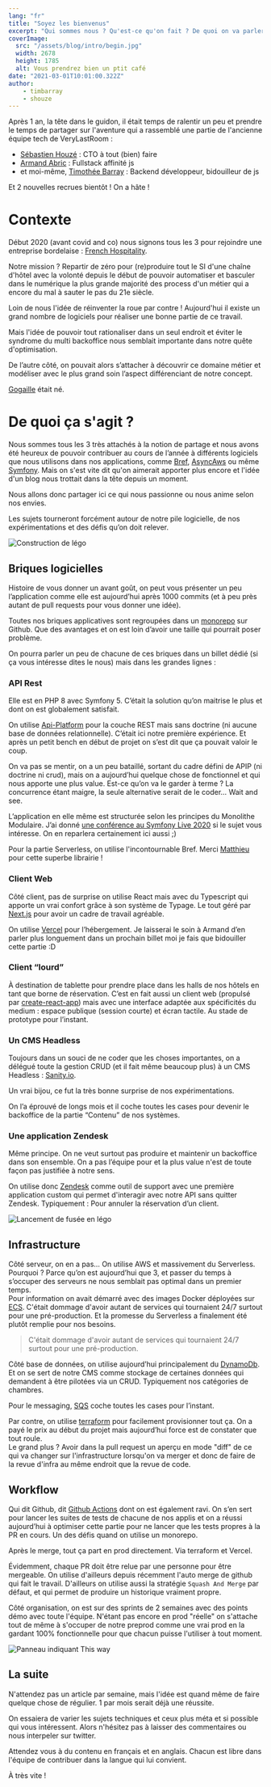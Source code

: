 ```yaml
---
lang: "fr"
title: "Soyez les bienvenus"
excerpt: "Qui sommes nous ? Qu'est-ce qu'on fait ? De quoi on va parler ? Commençons par les présentations !"
coverImage:
  src: "/assets/blog/intro/begin.jpg"
  width: 2678
  height: 1785
  alt: Vous prendrez bien un ptit café
date: "2021-03-01T10:01:00.322Z"
author:
    - timbarray
    - shouze
---
```


Après 1 an, la tête dans le guidon, il était temps de ralentir un peu et prendre le temps de partager sur l'aventure qui a rassemblé une partie de l'ancienne équipe tech de VeryLastRoom :

- [Sébastien Houzé](https://twitter.com/sebastienhouze) : CTO à tout (bien) faire
- [Armand Abric](https://twitter.com/armandabric) : Fullstack affinité js
- et moi-même, [Timothée Barray](https://twitter.com/timbarray) : Backend développeur, bidouilleur de js

Et 2 nouvelles recrues bientôt ! On a hâte !

# Contexte

Début 2020 (avant covid and co) nous signons tous les 3 pour rejoindre une entreprise bordelaise : [French Hospitality](https://french-hospitality.fr).

Notre mission ? Repartir de zéro pour (re)produire tout le SI d'une chaîne d'hôtel avec la volonté depuis le début de pouvoir automatiser et basculer dans le numérique la plus grande majorité des process d'un métier qui a encore du mal à sauter le pas du 21e siècle.

Loin de nous l'idée de réinventer la roue par contre ! Aujourd'hui il existe un grand nombre de logiciels pour réaliser une bonne partie de ce travail.

Mais l'idée de pouvoir tout rationaliser dans un seul endroit et éviter le syndrome du multi backoffice nous semblait importante dans notre quête d'optimisation.

De l’autre côté, on pouvait alors s’attacher à découvrir ce domaine métier et modéliser avec le plus grand soin l’aspect différenciant de notre concept.

[Gogaille](https://www.gogaille.com/) était né.

# De quoi ça s'agit ?

Nous sommes tous les 3 très attachés à la notion de partage et nous avons été heureux de pouvoir contribuer au cours de l’année à différents logiciels que nous utilisons dans nos applications, comme [Bref](https://bref.sh/), [AsyncAws](https://async-aws.com/) ou même [Symfony](https://symfony.com/). Mais on s'est vite dit qu'on aimerait apporter plus encore et l'idée d'un blog nous trottait dans la tête depuis un moment.

Nous allons donc partager ici ce qui nous passionne ou nous anime selon nos envies.

Les sujets tourneront forcément autour de notre pile logicielle, de nos expérimentations et des défis qu’on doit relever.

![Construction de légo](/assets/blog/intro/lego.jpg)

## Briques logicielles

Histoire de vous donner un avant goût, on peut vous présenter un peu l’application comme elle est aujourd’hui après 1000 commits (et à peu près autant de pull requests pour vous donner une idée).

Toutes nos briques applicatives sont regroupées dans un [monorepo](https://github.com/korfuri/awesome-monorepo) sur Github. Que des avantages et on est loin d’avoir une taille qui pourrait poser problème.

On pourra parler un peu de chacune de ces briques dans un billet dédié (si ça vous intéresse dites le nous) mais dans les grandes lignes :

### API Rest

Elle est en PHP 8 avec Symfony 5. C’était la solution qu’on maitrise le plus et dont on est globalement satisfait.

On utilise [Api-Platform](https://api-platform.com/) pour la couche REST mais sans doctrine (ni aucune base de données relationnelle). C’était ici notre première expérience. Et après un petit bench en début de projet on s’est dit que ça pouvait valoir le coup.

On va pas se mentir, on a un peu bataillé, sortant du cadre défini de APIP (ni doctrine ni crud), mais on a aujourd’hui quelque chose de fonctionnel et qui nous apporte une plus value. Est-ce qu’on va le garder à terme ? La concurrence étant maigre, la seule alternative serait de le coder… Wait and see.

L’application en elle même est structurée selon les principes du Monolithe Modulaire. J’ai donné [une conférence au Symfony Live 2020](https://symfonycasts.com/screencast/paris2020/monolithe-modulaire-pourquoi-comment) si le sujet vous intéresse. On en reparlera certainement ici aussi ;)

Pour la partie Serverless, on utilise l'incontournable Bref. Merci [Matthieu](https://twitter.com/matthieunapoli) pour cette superbe librairie !

### Client Web

Côté client, pas de surprise on utilise React mais avec du Typescript qui apporte un vrai confort grâce à son système de Typage. Le tout géré par [Next.js](https://nextjs.org) pour avoir un cadre de travail agréable.

On utilise [Vercel](https://vercel.com) pour l’hébergement. Je laisserai le soin à Armand d’en parler plus longuement dans un prochain billet moi je fais que bidouiller cette partie :D

### Client “lourd”

À destination de tablette pour prendre place dans les halls de nos hôtels en tant que borne de réservation. C’est en fait aussi un client web (propulsé par [create-react-app](https://create-react-app.dev)) mais avec une interface adaptée aux spécificités du medium : espace publique (session courte) et écran tactile. Au stade de prototype pour l’instant.

### Un CMS Headless

Toujours dans un souci de ne coder que les choses importantes, on a délégué toute la gestion CRUD (et il fait même beaucoup plus) à un CMS Headless : [Sanity.io](https://www.sanity.io/).

Un vrai bijou, ce fut la très bonne surprise de nos expérimentations.

On l’a éprouvé de longs mois et il coche toutes les cases pour devenir le backoffice de la partie “Contenu” de nos systèmes.

### Une application Zendesk

Même principe. On ne veut surtout pas produire et maintenir un backoffice dans son ensemble. On a pas l’équipe pour et la plus value n'est de toute façon pas justifiée à notre sens.

On utilise donc [Zendesk](https://www.zendesk.fr/) comme outil de support avec une première application custom qui permet d'interagir avec notre API sans quitter Zendesk. Typiquement : Pour annuler la réservation d’un client.

![Lancement de fusée en légo](/assets/blog/intro/rocket.jpg)

## Infrastructure

Côté serveur, on en a pas… On utilise AWS et massivement du Serverless. Pourquoi ? Parce qu’on est aujourd’hui que 3, et passer du temps à s’occuper des serveurs ne nous semblait pas optimal dans un premier temps.  
Pour information on avait démarré avec des images Docker déployées sur [ECS](https://aws.amazon.com/ecs). C'était dommage d'avoir autant de services qui tournaient 24/7 surtout pour une pré-production.
Et la promesse du Serverless a finalement été plutôt remplie pour nos besoins.

> C'était dommage d'avoir autant de services qui tournaient 24/7 surtout pour une pré-production.

Côté base de données, on utilise aujourd’hui principalement du [DynamoDb](https://aws.amazon.com/dynamodb). Et on se sert de notre CMS comme stockage de certaines données qui demandent à être pilotées via un CRUD. Typiquement nos catégories de chambres.

Pour le messaging, [SQS](https://aws.amazon.com/sqs) coche toutes les cases pour l’instant.

Par contre, on utilise [terraform](https://www.terraform.io/) pour facilement provisionner tout ça. On a payé le prix au début du projet mais aujourd’hui force est de constater que tout roule.  
Le grand plus ? Avoir dans la pull request un aperçu en mode "diff" de ce qui va changer sur l'infrastructure lorsqu'on va merger et donc de faire de la revue d'infra au même endroit que la revue de code.

## Workflow

Qui dit Github, dit [Github Actions](https://github.com/features/actions) dont on est également ravi. On s’en sert pour lancer les suites de tests de chacune de nos applis et on a réussi aujourd’hui à optimiser cette partie pour ne lancer que les tests propres à la PR en cours. Un des défis quand on utilise un monorepo.

Après le merge, tout ça part en prod directement. Via terraform et Vercel.

Évidemment, chaque PR doit être relue par une personne pour être mergeable. On utilise d'ailleurs depuis récemment l'auto merge de github qui fait le travail. D'ailleurs on utilise aussi la stratégie `Squash And Merge` par défaut, et qui permet de produire un historique vraiment propre.

Côté organisation, on est sur des sprints de 2 semaines avec des points démo avec toute l'équipe. N'étant pas encore en prod "réelle" on s'attache tout de même à s'occuper de notre preprod comme une vrai prod en la gardant 100% fonctionnelle pour que chacun puisse l'utiliser à tout moment.

![Panneau indiquant This way](/assets/blog/intro/way.jpg)

## La suite

N'attendez pas un article par semaine, mais l'idée est quand même de faire quelque chose de régulier. 1 par mois serait déjà une réussite.

On essaiera de varier les sujets techniques et ceux plus méta et si possible qui vous intéressent. Alors n'hésitez pas à laisser des commentaires ou nous interpeler sur twitter.

Attendez vous à du contenu en français et en anglais. Chacun est libre dans l'équipe de contribuer dans la langue qui lui convient.

À très vite !
